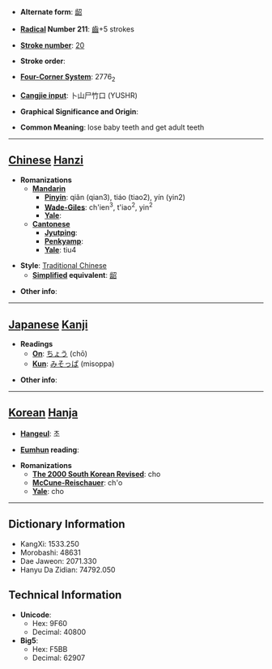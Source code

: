 * '''Alternate form''': [[龆]]

* '''[[Wiktionary:Chinese radical index| Radical]] Number 211''': [[Wiktionary:Chinese radical index 齒|齒]]+5 strokes

* '''[[Wiktionary:Chinese total strokes index|Stroke number]]''': [[Wiktionary:Chinese total strokes index 20|20]]

* '''Stroke order''': 

* '''[[Wiktionary:Chinese four corner index|Four-Corner System]]''': 2776<sub>2</sub>

* '''[[Wiktionary:Chinese Cangjie index|Cangjie input]]''': 卜山尸竹口 (YUSHR)

* '''Graphical Significance and Origin''': 

* '''Common Meaning''': lose baby teeth and get adult teeth

----

== [[Chinese]] [[Hanzi]] ==

* '''Romanizations'''
** '''[[Mandarin]]'''
*** '''[[Pinyin]]''': qiǎn (qian3), tiáo (tiao2), yín (yin2)
*** '''[[Wade-Giles]]''': ch'ien<sup>3</sup>, t'iao<sup>2</sup>, yin<sup>2</sup>
*** '''[[Yale]]''': 
** '''[[Cantonese]]'''
*** '''[[Jyutping]]''':
*** '''[[Penkyamp]]''': 
*** '''[[Yale]]''': tiu4

* '''Style''': [[Traditional Chinese]] 
** '''[[Simplified Chinese|Simplified]] equivalent''': [[龆]]

* '''Other info''': 

----

== [[Japanese]] [[Kanji]] ==

* '''Readings'''
** '''[[On]]''': [[ちょう]] (chō)
** '''[[Kun]]''': [[みそっぱ]] (misoppa)

* '''Other info''':  

----

== [[Korean]] [[Hanja]] ==

* '''[[Hangeul]]''': 초

* '''[[Eumhun]] reading''': 

* '''Romanizations'''
** '''[[The 2000 South Korean Revised Romanization|The 2000 South Korean Revised]]''': cho
** '''[[McCune-Reischauer]]''': ch'o
** '''[[Yale]]''': cho

----

== Dictionary Information ==

* KangXi: 1533.250
* Morobashi: 48631
* Dae Jaweon: 2071.330
* Hanyu Da Zidian: 74792.050

== Technical Information ==

* '''Unicode''':
** Hex: 9F60
** Decimal: 40800
* '''Big5''':
** Hex: F5BB
** Decimal: 62907